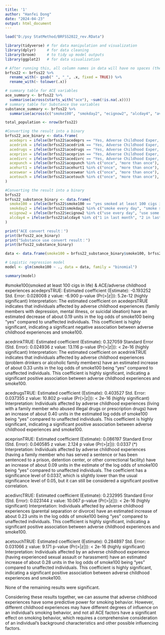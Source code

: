 ---
title: '1'
author: "Hanfei Dong"
date: "2024-04-23"
output: html_document
---
```{r}
load("D:/psy StatMethod/BRFSS2022_rev.RData")
```


```{r}
library(tidyverse) # for data manipulation and visualization
library(dplyr)     # for data cleaning
library(broom)     # to tidy up model outputs
library(ggplot2)   # for data visualization
```

```{r}
# After running this, all column names in data will have no spaces (they will be replaced with underscores) and will be in lowercase. This can make it easier to reference columns in subsequent analysis.
brfss22 <- brfss22 %>%
  rename_with(~ gsub(" ", "_", .x, fixed = TRUE)) %>%
  rename_with(~ tolower(.x))
```

```{r}
# summary table for ACE variables
ace_summary <- brfss22 %>%
  summarise(across(starts_with("ace"), ~sum(!is.na(.x))))
# summary table for Substance Use variables
substance_summary <- brfss22 %>%
  summarise(across(c("smoke100", "smokday2", "ecignow2", "alcday4", "avedrnk3", "drnk3ge5", "marijan1"), ~sum(!is.na(.x))))
```

```{r}
total_population <- nrow(brfss22)
```

```{r}
#Converting the result into a binary
brfss22_ace_binary <- data.frame(
  acedeprs = ifelse(brfss22$acedeprs == "Yes, Adverse Childhood Exper, lived with someone who was depressed, mentally ill, or suicidal", TRUE, FALSE),
  acedrink = ifelse(brfss22$acedrink == "Yes, Adverse Childhood Exper, lived with someone who was a problem drinker or alcoholic", TRUE, FALSE),
  acedrugs = ifelse(brfss22$acedrugs == "Yes, Adverse Childhood Exper, lived with someone who used illegal street drugs or who abused prescription medications", TRUE, FALSE),
  aceprisn = ifelse(brfss22$aceprisn == "Yes, Adverse Childhood Exper, lived with someone who served time or was sentenced to serve time in a prison, jail, or other correctional facility", TRUE, FALSE),
  acedivrc = ifelse(brfss22$acedivrc == "Yes, Adverse Childhood Exper, parents separated or divorced", TRUE, FALSE),
  acepunch = ifelse(brfss22$acepunch %in% c("once", "more than once"), TRUE, FALSE),
  acehurt1 = ifelse(brfss22$acehurt1 %in% c("once", "more than once"), TRUE, FALSE),
  aceswear = ifelse(brfss22$aceswear %in% c("once", "more than once"), TRUE, FALSE),
  acetouch = ifelse(brfss22$acetouch %in% c("once", "more than once"), TRUE, FALSE)
)
```

```{r}
#Converting the result into a binary
brfss22
brfss22_substance_binary <- data.frame(
  smoke100 = ifelse(brfss22$smoke100 == "yes smoked at least 100 cigs in life", TRUE, FALSE),
  smokday2 = ifelse(brfss22$smokday2 %in% c("smoke every day", "smoke some days"), TRUE, FALSE),
  ecignow2 = ifelse(brfss22$ecignow2 %in% c("use every day", "use some days"), TRUE, FALSE),
  alcday4 = ifelse(brfss22$alcday4 %in% c("1 in last month", "2 in last month", "1 alchoholic drink in past week", "2 in week", "(Other)"), TRUE, FALSE)
)

```

```{r}
print("ACE convert result：")
print(brfss22_ace_binary)
print("Substance use convert result：")
print(brfss22_substance_binary)
```

```{r}
data <- data.frame(smoke100 = brfss22_substance_binary$smoke100, brfss22_ace_binary)

# Logistic regression model
model <- glm(smoke100 ~ ., data = data, family = "binomial")

summary(model)
```

#smoke100(smoked at least 100 cigs in life) & ACE/adverse childhood experiences
acedeprsTRUE:
Estimated coefficient (Estimate): -0.193252
Std. Error: 0.028008
z value: -6.900
p-value (Pr(>|z|)): 5.2e-12 (highly significant)
Interpretation: The estimated coefficient on acedeprsTRUE indicates that individuals affected by adverse childhood experiences (family members with depression, mental illness, or suicidal ideation) have an estimated decrease of about 0.19 units in the log odds of smoke100 being "yes" compared to unaffected individuals. This coefficient is highly significant, indicating a significant negative association between adverse childhood experiences and smoke100.

acedrinkTRUE:
Estimated coefficient (Estimate): 0.327059
Standard Error (Std. Error): 0.024936
z value: 13.116
p-value (Pr(>|z|)): < 2e-16 (highly significant)
Interpretation: The estimated coefficient on acedrinkTRUE indicates that individuals affected by adverse childhood experiences (problem drinkers or alcoholic family members) have an estimated increase of about 0.33 units in the log odds of smoke100 being "yes" compared to unaffected individuals. This coefficient is highly significant, indicating a significant positive association between adverse childhood experiences and smoke100.

acedrugsTRUE:
Estimated coefficient (Estimate): 0.403527
Std. Error: 0.037355
z value: 10.802
p-value (Pr(>|z|)): < 2e-16 (highly significant)
Interpretation: Individuals affected by adverse childhood experiences (living with a family member who abused illegal drugs or prescription drugs) have an increase of about 0.40 units in the estimated log odds of smoke100 being "yes" compared to unaffected individuals. This coefficient is highly significant, indicating a significant positive association between adverse childhood experiences and smoke100.

aceprisnTRUE:
Estimated coefficient (Estimate): 0.086197
Standard Error (Std. Error): 0.040585
z value: 2.124
p value (Pr(>|z|)): 0.0337 (*)
Interpretation: Individuals affected by adverse childhood experiences (having a family member who has served a sentence or has been sentenced to a prison, detention center, or other correctional facility) have an increase of about 0.09 units in the estimate of the log odds of smoke100 being "yes" compared to unaffected individuals. The coefficient has a significance level of 0.0337, which is slightly lower than the usual significance level of 0.05, but it can still be considered a significant positive correlation.

acedivrcTRUE:
Estimated coefficient (Estimate): 0.232995
Standard Error (Std. Error): 0.023144
z value: 10.067
p-value (Pr(>|z|)): < 2e-16 (highly significant)
Interpretation: Individuals affected by adverse childhood experiences (parental separation or divorce) have an estimated increase of about 0.23 units in the log odds of smoke100 being "yes" compared to unaffected individuals. This coefficient is highly significant, indicating a significant positive association between adverse childhood experiences and smoke100.

acetouchTRUE:
Estimated coefficient (Estimate): 0.284897
Std. Error: 0.031066
z value: 9.171
p-value (Pr(>|z|)): < 2e-16 (highly significant)
Interpretation: Individuals affected by an adverse childhood experience (having experienced sexual assault or harassment) have an estimated increase of about 0.28 units in the log odds of smoke100 being "yes" compared to unaffected individuals. This coefficient is highly significant, indicating a significant positive association between adverse childhood experiences and smoke100.

None of the remaining results were significant.

Considering these results together, we can assume that adverse childhood experiences have some predictive power for smoking behavior. However, different childhood experiences may have different degrees of influence on an individual's smoking behavior, and not all ACE factors have a significant effect on smoking behavior, which requires a comprehensive consideration of an individual's background characteristics and other possible influencing factors.

